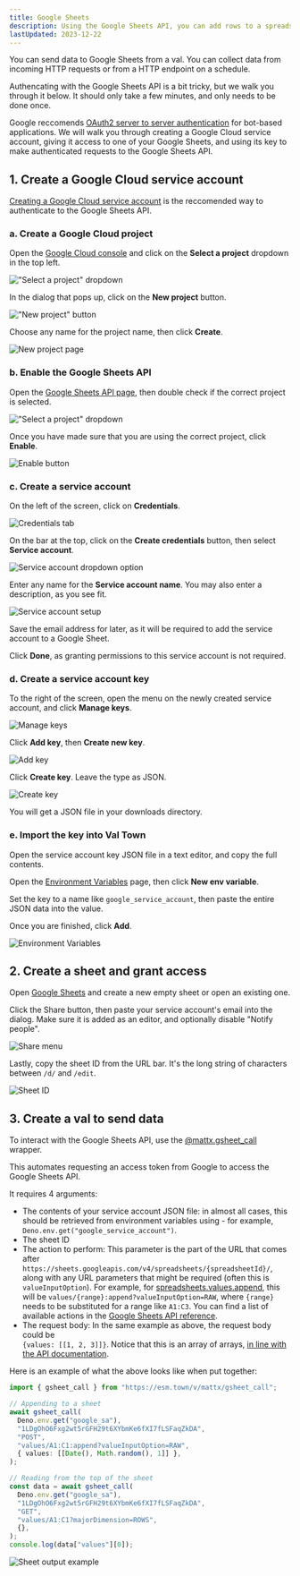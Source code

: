 ```yaml
---
title: Google Sheets
description: Using the Google Sheets API, you can add rows to a spreadsheet with Val Town.
lastUpdated: 2023-12-22
---
```


You can send data to Google Sheets from a val. You can collect
data from incoming HTTP requests or from a HTTP endpoint on a schedule.

Authencating with the Google Sheets API is a bit tricky, but we walk you through it below. It should only take a few minutes, and only needs to be done once.

Google reccomends [OAuth2 server to server authentication](https://developers.google.com/identity/protocols/oauth2/service-account) for bot-based applications. We will walk you through creating a Google Cloud service account, giving it access to one of your Google Sheets, and using its key to make authenticated requests to the Google Sheets API.

## 1. Create a Google Cloud service account

[Creating a Google Cloud service account](https://developers.google.com/identity/protocols/oauth2/service-account#creatinganaccount) is the reccomended way to authenticate to the Google Sheets API.

### a. Create a Google Cloud project

Open the [Google Cloud console](https://console.cloud.google.com/) and click on
the **Select a project** dropdown in the top left.

!["Select a project" dropdown](./Google-Sheets/select_project_dropdown.png)

In the dialog that pops up, click on the **New project** button.

!["New project" button](./Google-Sheets/new_project.png)

Choose any name for the project name, then click **Create**.

![New project page](./Google-Sheets/project_name.png)

### b. Enable the Google Sheets API

Open the [Google Sheets API page](https://console.cloud.google.com/apis/library/sheets.googleapis.com),
then double check if the correct project is selected.

!["Select a project" dropdown](./Google-Sheets/select_project_dropdown.png)

Once you have made sure that you are using the correct project, click **Enable**.

![Enable button](./Google-Sheets/enable.png)

### c. Create a service account

On the left of the screen, click on **Credentials**.

![Credentials tab](./Google-Sheets/credentials_tab.png)

On the bar at the top, click on the **Create credentials** button, then select
**Service account**.

![Service account dropdown option](./Google-Sheets/create_service_account.png)

Enter any name for the **Service account name**. You may also enter a description,
as you see fit.

![Service account setup](./Google-Sheets/service_account_setup.png)

Save the email address for later, as it will be required to add the service account
to a Google Sheet.

Click **Done**, as granting permissions to this service account is not required.

### d. Create a service account key

To the right of the screen, open the menu on the newly created service account,
and click **Manage keys**.

![Manage keys](./Google-Sheets/manage_keys.png)

Click **Add key**, then **Create new key**.

![Add key](./Google-Sheets/create_new_key.png)

Click **Create key**. Leave the type as JSON.

![Create key](./Google-Sheets/create_new_key_2.png)

You will get a JSON file in your downloads directory.

### e. Import the key into Val Town

Open the service account key JSON file in a text editor, and copy the full contents.

Open the [Environment Variables](https://www.val.town/settings/environment-variables) page,
then click **New env variable**.

Set the key to a name like `google_service_account`, then paste the entire JSON data into the value.

Once you are finished, click **Add**.

![Environment Variables](./Google-Sheets/env.png)

## 2. Create a sheet and grant access

Open [Google Sheets](https://docs.google.com/spreadsheets/u/0/) and create a new empty sheet or open an existing one.

Click the Share button, then paste your service account's email into the dialog.
Make sure it is added as an editor, and optionally disable "Notify people".

![Share menu](./Google-Sheets/share.png)

Lastly, copy the sheet ID from the URL bar. It's the long string of characters between `/d/` and `/edit`.

![Sheet ID](./Google-Sheets/sheet_id.png)

## 3. Create a val to send data

To interact with the Google Sheets API, use the [@mattx.gsheet_call](https://www.val.town/v/mattx/gsheet_call) wrapper.

This automates requesting an access token from Google to access the Google Sheets API.

It requires 4 arguments:

- The contents of your service account JSON file: in almost all cases, this should be retrieved from environment variables
  using - for example, `Deno.env.get("google_service_account")`.
- The sheet ID
- The action to perform: This parameter is the part of the URL that comes after `https://sheets.googleapis.com/v4/spreadsheets/{spreadsheetId}/`,
  along with any URL parameters that might be required (often this is `valueInputOption`).
  For example, for [spreadsheets.values.append](https://developers.google.com/sheets/api/reference/rest/v4/spreadsheets.values/append),
  this will be `values/{range}:append?valueInputOption=RAW`, where `{range}` needs to be substituted for a range like `A1:C3`. You can find a list of available actions in the [Google Sheets API reference](https://developers.google.com/sheets/api/reference/rest/v4/spreadsheets.values).
- The request body: In the same example as above, the request body could be\
  `{values: [[1, 2, 3]]}`.
  Notice that this is an array of arrays, [in line with the API documentation](https://developers.google.com/sheets/api/reference/rest/v4/spreadsheets.values#ValueRange).

Here is an example of what the above looks like when put together:

```ts title="Example" val
import { gsheet_call } from "https://esm.town/v/mattx/gsheet_call";

// Appending to a sheet
await gsheet_call(
  Deno.env.get("google_sa"),
  "1LDgOhO6Fxg2wt5rGFH29t6XYbmKe6fXI7fLSFaqZkDA",
  "POST",
  "values/A1:C1:append?valueInputOption=RAW",
  { values: [[Date(), Math.random(), 1]] },
);

// Reading from the top of the sheet
const data = await gsheet_call(
  Deno.env.get("google_sa"),
  "1LDgOhO6Fxg2wt5rGFH29t6XYbmKe6fXI7fLSFaqZkDA",
  "GET",
  "values/A1:C1?majorDimension=ROWS",
  {},
);
console.log(data["values"][0]);
```

![Sheet output example](./Google-Sheets/sheet_output.png)
